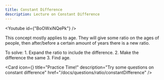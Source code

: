 ```yaml
---
title: Constant Difference
description: Lecture on Constant Difference
---
```




<Youtube id={"BoOWxiNQePk"} />
<p>This concept mostly applies to age. They will give some ratio on the ages of people, then after/before a certain amount of years there is a new ratio.</p>
To solve:
1. Expand the ratio to include the difference.
2. Make the difference the same
3. Find age.
<Cards>

<Card
  icon={<FileQuestion />}
  title="Practice Time!"
  description="Try some questions on constant difference"
  href="/docs/questions/ratio/constantDifference"
/>
</Cards>
